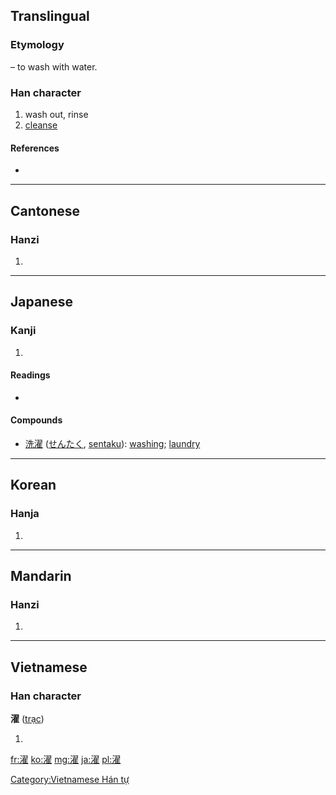 ==Translingual==

===Etymology===
{{Han compound|水|t1=water|alt1=氵|翟|ls=psc|c1=s|c2=p}} – to wash with water.

===Han character===
{{Han char|rn=85|rad=水|as=14|sn=17|four=3711<sub>4</sub>|canj=水尸一土 (ESMG)}}

# wash out, rinse
# [[cleanse]]

====References====
* {{Han ref|kx=0657.150|dkj=18532|dj=1067.160|hdz=31775.010|uh=6FEF|ud=28655|bh=C0DE|bd=49374}}

----

==Cantonese==

===Hanzi===
{{yue-hanzi|jyut=|y=jok6}}

# {{defn|lang=yue|sort=水14}}

----

==Japanese==

===Kanji===
{{ja-kanji|grade=c|rs=水14}}

# {{defn|lang=ja|sort=水14}}

====Readings====
* {{ja-readings|on=[[たく]] (taku)|kun=[[あらう]] (arau)}}

====Compounds====
* [[洗濯]] ([[せんたく]], [[sentaku]]): [[washing]]; [[laundry]]

----

==Korean==

===Hanja===
{{ko-hanja|hangeul=탁|eumhun=|rv=tak|mr=t'ak|y=thak}}

# {{defn|lang=ko|sort=水14}}

----

==Mandarin==

===Hanzi===
{{cmn-hanzi|pin=[[shuò]] ([[shuo4]]), [[zhào]] ([[zhao4]]), [[zhuó]] ([[zhuo2]])|wg=shuo<sup>4</sup>, chao<sup>4</sup>, cho<sup>2</sup>}}

# {{defn|lang=cmn|sort=水14}}

----

==Vietnamese==

===Han character===
'''濯''' ([[trạc]])

# {{defn|Vietnamese}}

[[Category:Vietnamese Hán tự]]

[[fr:濯]]
[[ko:濯]]
[[mg:濯]]
[[ja:濯]]
[[pl:濯]]